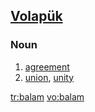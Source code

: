 ==[[Volapük]]==

===Noun===
{{infl|vo|noun}}

# [[agreement]] 
# [[union]], [[unity]]

[[tr:balam]]
[[vo:balam]]